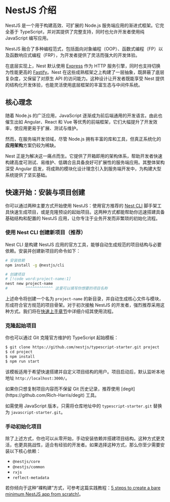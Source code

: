 # NestJS 介绍

NestJS 是一个用于构建高效、可扩展的 Node.js 服务端应用的渐进式框架。它完全基于 TypeScript，并对其提供了完整支持，同时也允许开发者使用纯 JavaScript 编写应用。

NestJS 融合了多种编程范式，包括面向对象编程（OOP）、函数式编程（FP）以及函数响应式编程（FRP），为开发者提供了灵活而强大的开发体验。

在底层实现上，Nest 默认使用 [Express](https://expressjs.com/) 作为 HTTP 服务引擎，同时也支持切换为性能更高的 [Fastify](https://fastify.dev/)。Nest 在这些成熟框架之上构建了一层抽象，既屏蔽了底层复杂度，又保留了对原生 API 的访问能力。这种设计让开发者既能享受 Nest 提供的结构化开发体验，也能灵活使用底层框架的丰富生态与中间件系统。

## 核心理念

随着 Node.js 的广泛应用，JavaScript 逐渐成为前后端通用的开发语言。由此也催生出如 Angular、React 和 Vue 等优秀的前端框架，它们大幅提升了开发效率，使应用更易于扩展、测试与维护。

然而，在服务端开发领域，尽管 Node.js 拥有丰富的库和工具，但真正系统化的**应用架构**方案仍较为稀缺。

Nest 正是为解决这一痛点而生。它提供了开箱即用的架构体系，帮助开发者快速构建高度可测试、易维护、低耦合且具备良好可扩展性的服务端应用。其整体架构深受 Angular 启发，将成熟的模块化设计理念引入到服务端开发中，为构建大型系统提供了坚实基础。

## 快速开始：安装与项目创建

你可以通过两种主要方式开始使用 NestJS：使用官方推荐的 [Nest CLI](/cli/overview) 脚手架工具快速生成项目，或是克隆预设的起始项目。这两种方式都能帮助你迅速搭建具备基础结构和配置的 NestJS 应用，让你专注于业务开发而非繁琐的初始化流程。

### 使用 Nest CLI 创建新项目（推荐）

Nest CLI 是构建 NestJS 应用的官方工具，能够自动生成规范的项目结构与必要依赖。安装并创建新项目的命令如下：

```bash
# 安装依赖
npm install -g @nestjs/cli

# 创建项目
# [!code word:project-name:1]
nest new project-name
#        ^^^^^^^^^^^^ 这里可以填写你想要的项目名称
```

上述命令将创建一个名为 `project-name` 的新目录，并自动生成核心文件与模块，形成符合官方规范的项目骨架。对于初次接触 NestJS 的开发者，强烈推荐采用这种方式。我们将在[快速上手章节](/first-steps)中详细介绍其使用流程。

### 克隆起始项目

你也可以通过 Git 克隆官方维护的 TypeScript 起始模板：

```bash
$ git clone https://github.com/nestjs/typescript-starter.git project
$ cd project
$ npm install
$ npm run start
```

该模板适用于希望快速搭建并自定义项目结构的用户。项目启动后，默认监听本地地址 `http://localhost:3000/`。

<CalloutInfo>
  如果你只想复制项目内容而不保留 Git 历史记录，推荐使用
  [degit](https://github.com/Rich-Harris/degit) 工具。
</CalloutInfo>

如需使用 JavaScript 版本，只需将仓库地址中的 `typescript-starter.git` 替换为 `javascript-starter.git`。

### 手动初始化项目

除了上述方式，你也可以从零开始，手动安装依赖并搭建项目结构。这种方式更灵活，也更具挑战性，适合有经验的开发者。如果选择这种方式，那么你至少需要安装以下核心依赖：

- `@nestjs/core`
- `@nestjs/common`
- `rxjs`
- `reflect-metadata`

若你倾向于这种“裸构建”方式，可参考这篇实践教程：[5 steps to create a bare minimum NestJS app from scratch!](https://dev.to/micalevisk/5-steps-to-create-a-bare-minimum-nestjs-app-from-scratch-5c3b)。
